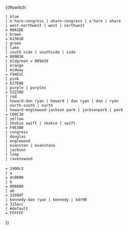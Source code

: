 {{#switch:{{lc:{{{1}}}}}
 | blue
 | o'hare-congress | ohare-congress | o'hare | ohare
 | west-northwest | west | northwest
 = 00A1DE
 | brown
 = 62361B
 | green
 | lake
 | south side | southside | side
 = 009B3A
 | oldgreen = 009e59
 | orange
 | midway 
 = F9461C
 | pink
 = E27EA6
 | purple | purplex
 = 522398
 | red
 | howard-dan ryan | howard | dan ryan | dan | ryan
 | north-south | north
 | howard-englewood-jackson park | jacksonpark | park
 = C60C30
 | yellow
 | skokie swift | skokie | swift
 = F9E300
 | congress
 | douglas
 | englewood
 | evanston | evanstonx
 | jackson
 | loop
 | ravenswood
 <!-- and a few others to be added, until the late 1980s -->
 = 1900c3
 | a
 = dc0000
 | b
 = 008800
 | ab
 = 32b9df
 | kennedy-dan ryan | kennedy | kdr90
 = 315acc
 | #default
 = FFFFFF
}}<noinclude>
{{documentation}}
</noinclude>